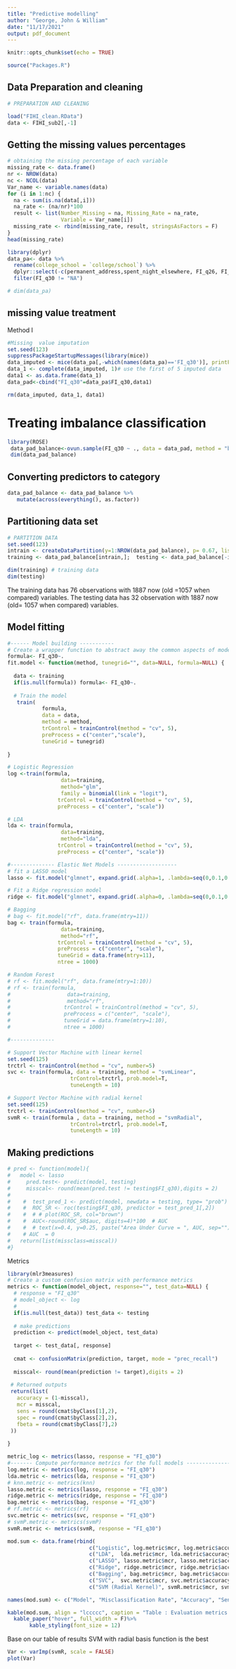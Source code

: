 ```yaml
---
title: "Predictive modelling"
author: "George, John & William"
date: "11/17/2021"
output: pdf_document
---
```


```r
knitr::opts_chunk$set(echo = TRUE)
```

```r
source("Packages.R")
```

## Data Preparation and cleaning 
```r
# PREPARATION AND CLEANING

load("FIHI_clean.RData")
data <- FIHI_sub2[,-1]
```


## Getting the missing values percentages

```r
# obtaining the missing percentage of each variable
missing_rate <- data.frame()
nr <- NROW(data)
nc <- NCOL(data)
Var_name <- variable.names(data)
for (i in 1:nc) {
  na <- sum(is.na(data[,i]))
  na_rate <- (na/nr)*100
  result <- list(Number_Missing = na, Missing_Rate = na_rate, 
                 Variable = Var_name[i])
  missing_rate <- rbind(missing_rate, result, stringsAsFactors = F)
}
head(missing_rate)
```

```r
library(dplyr)
data_pa<- data %>%
  rename(college_school = `college/school`) %>%
  dplyr::select(-c(permanent_address,spent_night_elsewhere, FI_q26, FI_q27, FI_q28,FI_q31), -ends_with("_changed")) %>%
  filter(FI_q30 != "NA") 

# dim(data_pa)
```


## missing value treatment

Method I
```r
#Missing  value imputation
set.seed(123)
suppressPackageStartupMessages(library(mice))
data_imputed <- mice(data_pa[,-which(names(data_pa)=='FI_q30')], printFlag = F) # uses default method
data_1 <- complete(data_imputed, 1)# use the first of 5 imputed data
data1 <- as.data.frame(data_1)
data_pad<-cbind("FI_q30"=data_pa$FI_q30,data1)

rm(data_imputed, data_1, data1)
```

# Treating imbalance classification
```r
library(ROSE)
 data_pad_balance<-ovun.sample(FI_q30 ~ ., data = data_pad, method = "both", p=0.5,                             N=NROW(data_pad), seed = 125)$data
 dim(data_pad_balance)
```

## Converting predictors to category
```r
data_pad_balance <- data_pad_balance %>%
   mutate(across(everything(), as.factor))

```

## Partitioning data set
```r
# PARTITION DATA
set.seed(123)
intrain <- createDataPartition(y=1:NROW(data_pad_balance), p= 0.67, list = FALSE)
training <- data_pad_balance[intrain,];  testing <- data_pad_balance[-intrain,]

dim(training) # training data
dim(testing)
```

The training data has 76 observations with 1887 now (old =1057 when compared) variables.
The testing data has 32 observation with 1887 now (old= 1057 when compared) variables.



## Model fitting 

```r
#------ Model building -----------
# Create a wrapper function to abstract away the common aspects of model fitting
formula<- FI_q30~.
fit.model <- function(method, tunegrid="", data=NULL, formula=NULL) {
  
  data <- training
  if(is.null(formula)) formula<- FI_q30~.
  
  # Train the model
   train(
           formula,
           data = data,
           method = method,
           trControl = trainControl(method = "cv", 5),
           preProcess = c("center","scale"),
           tuneGrid = tunegrid)
          
}
```

```r
# Logistic Regression
log <-train(formula,
                 data=training,
                 method="glm",
                 family = binomial(link = "logit"),
                trControl = trainControl(method = "cv", 5),
                preProcess = c("center", "scale")) 
```

```r
# LDA
lda <- train(formula,
                 data=training,
                 method="lda",
                trControl = trainControl(method = "cv", 5),
                preProcess = c("center", "scale"))

```


```r
#-------------- Elastic Net Models -------------------
# fit a LASSO model
lasso <- fit.model("glmnet", expand.grid(.alpha=1, .lambda=seq(0,0.1,0.01)))

# Fit a Ridge regression model
ridge <- fit.model("glmnet", expand.grid(.alpha=0, .lambda=seq(0,0.1,0.01)))

```

```r
# Bagging
# bag <- fit.model("rf", data.frame(mtry=11))
bag <- train(formula,
                 data=training,
                 method="rf",
                trControl = trainControl(method = "cv", 5),
                preProcess = c("center", "scale"),
                tuneGrid = data.frame(mtry=11),
                ntree = 1000) 

```

```r
# Random Forest
# rf <- fit.model("rf", data.frame(mtry=1:10))
# rf <- train(formula,
#                  data=training,
#                  method="rf",
#                 trControl = trainControl(method = "cv", 5),
#                 preProcess = c("center", "scale"),
#                 tuneGrid = data.frame(mtry=1:10),
#                 ntree = 1000) 

```

```r
#-------------- 

# Support Vector Machine with linear kernel
set.seed(125)
trctrl <- trainControl(method = "cv", number=5)
svc <- train(formula, data = training, method = "svmLinear",
                    trControl=trctrl, prob.model=T,
                    tuneLength = 10)

```

```r
# Support Vector Machine with radial kernel
set.seed(125)
trctrl <- trainControl(method = "cv", number=5)
svmR <- train(formula , data = training, method = "svmRadial",
                    trControl=trctrl, prob.model=T,
                    tuneLength = 10)
```


## Making predictions 

```r
# pred <- function(model){
#   model <- lasso
#     pred.test<- predict(model, testing)
#     misscal<- round(mean(pred.test != testing$FI_q30),digits = 2)
#     
#    #  test_pred_1 <- predict(model, newdata = testing, type= "prob")
#    #  ROC_SR <- roc(testing$FI_q30, predictor = test_pred_1[,2])
#    #  # # plot(ROC_SR, col="brown")
#    #  AUC<-round(ROC_SR$auc, digits=4)*100  # AUC
#    #  # text(x=0.4, y=0.25, paste("Area Under Curve = ", AUC, sep=""), col="blue", cex=1.2)
#    # AUC  = 0
#   return(list(missclass=misscal))
#}
```

Metrics
```r
library(mlr3measures)
# Create a custom confusion matrix with performance metrics
metrics <- function(model_object, response="", test_data=NULL) {
  # response = "FI_q30"
  # model_object <- log
  # 
  if(is.null(test_data)) test_data <- testing
  
  # make predictions
  prediction <- predict(model_object, test_data) 
  
  target <- test_data[, response]
  
  cmat <- confusionMatrix(prediction, target, mode = "prec_recall")
  
  misscal<- round(mean(prediction != target),digits = 2)
  
 # Returned outputs
 return(list(
   accuracy = (1-misscal),
   mcr = misscal,
   sens = round(cmat$byClass[1],2),
   spec = round(cmat$byClass[2],2),
   fbeta = round(cmat$byClass[7],2)
 ))
  
}
```

```r
metric_log <- metrics(lasso, response = "FI_q30")
#------- Compute performance metrics for the full models ---------------
log.metric <- metrics(log, response = "FI_q30")
lda.metric <- metrics(lda, response = "FI_q30")
# knn.metric <- metrics(knn)
lasso.metric <- metrics(lasso, response = "FI_q30")
ridge.metric <- metrics(ridge, response = "FI_q30")
bag.metric <- metrics(bag, response = "FI_q30")
# rf.metric <- metrics(rf)
svc.metric <- metrics(svc, response = "FI_q30")
# svmP.metric <- metrics(svmP)
svmR.metric <- metrics(svmR, response = "FI_q30")

mod.sum <- data.frame(rbind(
                          c("Logistic", log.metric$mcr, log.metric$accuracy, log.metric$sens, log.metric$spec, log.metric$fbeta),
                          c("LDA",  lda.metric$mcr, lda.metric$accuracy, lda.metric$sens, lda.metric$spec, lda.metric$fbeta),
                          c("LASSO", lasso.metric$mcr, lasso.metric$accuracy, lasso.metric$sens, lasso.metric$spec, lasso.metric$fbeta),
                          c("Ridge", ridge.metric$mcr, ridge.metric$accuracy, ridge.metric$sens, ridge.metric$spec, ridge.metric$fbeta),
                          c("Bagging", bag.metric$mcr, bag.metric$accuracy, bag.metric$sens, bag.metric$spec, bag.metric$fbeta),
                          c("SVC",  svc.metric$mcr, svc.metric$accuracy, svc.metric$sens, svc.metric$spec, svc.metric$fbeta),
                          c("SVM (Radial Kernel)", svmR.metric$mcr, svmR.metric$accuracy, svmR.metric$sens, svmR.metric$spec, svmR.metric$fbeta)))

names(mod.sum) <- c("Model", "Misclassification Rate", "Accuracy", "Sensitivity", "Specificity", "fbeta")

kable(mod.sum, align = "lccccc", caption = "Table : Evaluation metrics for Housing Insecurity with Permanent Address as a response") %>%
  kable_paper("hover", full_width = F)%>% 
       kable_styling(font_size = 12)

```
Base on our table of results SVM with radial basis function is the best 

```r

Var <- varImp(svmR, scale = FALSE)
plot(Var)

```




























